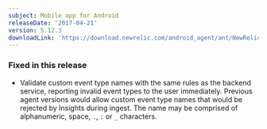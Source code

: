 ```yaml
---
subject: Mobile app for Android
releaseDate: '2017-04-21'
version: 5.12.3
downloadLink: 'https://download.newrelic.com/android_agent/ant/NewRelic_Android_Agent_5.12.3.zip'
---
```


### Fixed in this release

* Validate custom event type names with the same rules as the backend service, reporting invalid event types to the user immediately. Previous agent versions would allow custom event type names that would be rejected by Insights during ingest. The name may be comprised of alphanumeric, space, `.`, `:` or `_` characters.

